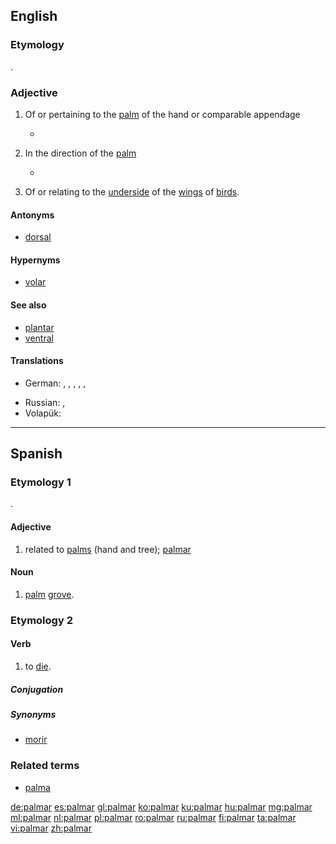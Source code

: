 ==English==

===Etymology===
{{etyl|la|en}} {{lena}} {{term|palmaris|lang=la}}.

===Adjective===
{{en-adj}}

# {{context|anatomy|not comparable|lang=en}} Of or pertaining to the [[palm]] of the hand or comparable appendage
#* {{quote-news|1988|May 20|Jack Clark|Touch of Death|Chicago Reader|url=https://securesite.chireader.com/cgi-bin/Archive/abridged2.bat?path=1988/880520/FNGRPRNT
|passage="A latent print on the '''palmar''' surface of our hands and the plantar surfaces of our foot is a scan that is entirely different from the scan on the rest of our bodies.}}
# {{context|anatomy|and|medicine|lang=en}} In the direction of the [[palm]]
#* {{quote-book|2002|John Gray Seiler|Essentials of Hand Surgery|url=http://books.google.com/books?id=Sy5vFiReInkC|isbn=0781735858|page=14
|passage=The long and ring superficialis tendons lie more '''palmar''' than the index and small.}}
# {{context|zoology|lang=en}} Of or relating to the [[underside]] of the [[wing]]s of [[bird]]s.

====Antonyms====
* {{sense|toward the palmar surface}} [[dorsal]]

====Hypernyms====
* [[volar]]

====See also====
* [[plantar]]
* [[ventral]]

====Translations====
{{trans-top|of or pertaining to the palm of the hand}}
* German: {{qualifier|technical}} {{t|de|palmar}}, {{qualifier|technical}} {{t|de|Palmar-}}, {{qualifier|technical}} {{t|de|volar}}, {{t|de|handflächenseitig}}, {{t|de|hohlhandseitig}}, {{t|de|Hand-}}
{{trans-mid}}
* Russian: {{t+|ru|ладо́нный}}, {{t|ru|пальма́рный}}
* Volapük: {{t|vo|namakevik}}
{{trans-bottom}}

----

==Spanish==

===Etymology 1===
{{etyl|la|es}} {{term|palmāris|lang=la}}.

====Adjective====
{{es-adj|pl=palmares}}

# related to [[palm|palms]] (hand and tree); [[#English|palmar]]

====Noun====
{{es-noun|m|es}}

# [[palm]] [[grove]].

===Etymology 2===

====Verb====
{{es-verb|palm|ar}}

# {{context|colloquial|lang=es}} to [[die]].

=====Conjugation=====
{{es-conj-ar|palm}}

=====Synonyms=====
* [[morir]]

===Related terms===
* [[palma]]

[[de:palmar]]
[[es:palmar]]
[[gl:palmar]]
[[ko:palmar]]
[[ku:palmar]]
[[hu:palmar]]
[[mg:palmar]]
[[ml:palmar]]
[[nl:palmar]]
[[pl:palmar]]
[[ro:palmar]]
[[ru:palmar]]
[[fi:palmar]]
[[ta:palmar]]
[[vi:palmar]]
[[zh:palmar]]